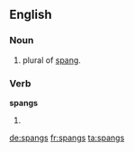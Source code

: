 ==English==

===Noun===
{{en-plural noun}}

# plural of [[spang]].

===Verb===
'''spangs'''

# {{third-person singular of|spang}}

[[de:spangs]]
[[fr:spangs]]
[[ta:spangs]]